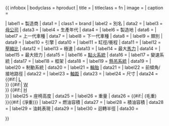 {{ infobox
| bodyclass  = hproduct
| title      = {{{name|<includeonly>{{PAGENAME}}</includeonly>}}}
| titleclass = fn
| image      = {{{image|}}}
| caption    = {{{caption|}}}

| label1     = 製造商
| data1      = {{{manufacturer|}}}
| class1     = brand
| label2     = 別名
| data2      = {{{aka|}}}
| label3     = [[母公司]]
| data3      = {{{parent_company|}}}
| label4     = 生產年代
| data4      = {{{production|}}}
| label6     = 製造地
| data6      = {{{assembly|}}}
| label7     = 上一代車種
| data7      = {{{predecessor|}}}
| label8     = 下一代車種
| data8      = {{{successor|}}}
| label9     = 類別
| data9      = {{{class|}}}
| label10    = 引擎
| data10     = {{{engine|}}}
| label11    = 缸徑/衝程
| data11     = {{{bore_stroke|}}}
| label12    = [[壓縮比]]
| data12     = {{{compression|}}}
| label13    = 極速
| data13     = {{{top_speed|}}}
| label14    = 最大[[馬力]]
| data14     = {{{power|}}}
| label15    = 最大扭力
| data15     = {{{torque|}}}
| label16    = [[點火系統]]
| data16     = {{{ignition|}}}
| label17    = 變速系統
| data17     = {{{transmission|}}}
| label18    = 框架
| data18     = {{{frame|}}}
| label19    = [[懸吊系統]]
| data19     = {{{suspension|}}}
| label20    = 制動系統
| data20     = {{{brakes|}}}
| label21    = [[輪胎]]
| data21     = {{{tires|}}}
| label22    = 前傾角/接地路徑
| data22     = {{{rake_trail|}}}
| label23    = [[軸距]]
| data23     = {{{wheelbase|}}}
| label24    = 尺寸
| data24     = {{#if:{{{length|}}}| [[長度|L]] {{{length}}}<br/>}} {{#if:{{{width|}}}| [[寬度|W]] {{{width}}}<br/>}} {{#if:{{{height|}}}| [[高度|H]] {{{height}}}<br/>}}
| label25    = 座椅高度
| data25     = {{{seat_height|}}}
| label26    = 重量
| data26     = {{#if:{{{dry_weight|}}}|{{{dry_weight|}}}&nbsp;(毛重)<br/>}}{{#if:{{{wet_weight|}}}|{{{wet_weight}}}&nbsp;(淨重)}}
| label27    = 燃油容積
| data27     = {{{fuel_capacity|}}}
| label28    = 積油容積
| data28     = {{{oil_capacity|}}}
| label29    = 油耗表現
| data29     = {{{fuel_consumption|}}}
| label30    = 迴轉半徑
| data30     = {{{turning_radius|}}}

}}<noinclude>{{Documentation}}<!-- Please add interwikis to the /doc page, not here --></noinclude>